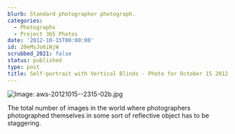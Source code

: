 ```yaml
---
blurb: Standard photographer photograph.
categories:
  - Photographs
  - Project 365 Photos
date: '2012-10-15T00:00:00'
id: 20eMsJo6iNjW
scrubbed_2021: false
status: published
type: post
title: Self-portrait with Vertical Blinds - Photo for October 15 2012
---
```


![Image: aws-20121015--2315-02b.jpg](/aws-20121015--2315-02b.jpg)

The total number of images in the world where photographers photographed themselves in some sort of reflective object has to be staggering.

